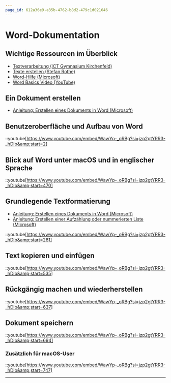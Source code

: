 ```yaml
---
page_id: 612a36e9-a35b-4762-b8d2-479c1d021646
---
```

# Word-Dokumentation
## Wichtige Ressourcen im Überblick
- [Textverarbeitung (ICT Gymnasium Kirchenfeld)](https://ict.mygymer.ch/textverarbeitung/)
- [Texte erstellen (Stefan Rothe)](https://craft.rothe.io/dDLPyoqyS8wQiS)
- [Word-Hilfe (Microsoft)](https://support.microsoft.com/de-de/word)
- [Word Basics Video (YouTube)](https://www.youtube.com/watch?v=WawYp-_oRBg)

## Ein Dokument erstellen
- [Anleitung: Erstellen eines Dokuments in Word (Microsoft)](https://support.microsoft.com/de-de/office/erstellen-eines-dokuments-in-word-aafc163a-3a06-45a9-b451-cb7250dcbaa1)

## Benutzeroberfläche und Aufbau von Word
::youtube[https://www.youtube.com/embed/WawYp-_oRBg?si=jzp2gtYRR3-_hDib&amp;start=2]

## Blick auf Word unter macOS und in englischer Sprache
::youtube[https://www.youtube.com/embed/WawYp-_oRBg?si=jzp2gtYRR3-_hDib&amp;start=470]

## Grundlegende Textformatierung
- [Anleitung: Erstellen eines Dokuments in Word (Microsoft)](https://support.microsoft.com/de-de/office/erstellen-eines-dokuments-in-word-aafc163a-3a06-45a9-b451-cb7250dcbaa1)
- [Anleitung: Erstellen einer Aufzählung oder nummerierten Liste (Microsoft)](https://support.microsoft.com/de-de/office/erstellen-einer-aufz%C3%A4hlung-oder-nummerierten-liste-9ff81241-58a8-4d88-8d8c-acab3006a23e?wt.mc_id=fsn_word_format_text#)

::youtube[https://www.youtube.com/embed/WawYp-_oRBg?si=jzp2gtYRR3-_hDib&amp;start=281]

## Text kopieren und einfügen
::youtube[https://www.youtube.com/embed/WawYp-_oRBg?si=jzp2gtYRR3-_hDib&amp;start=535]

## Rückgängig machen und wiederherstellen
::youtube[https://www.youtube.com/embed/WawYp-_oRBg?si=jzp2gtYRR3-_hDib&amp;start=637]

## Dokument speichern
::youtube[https://www.youtube.com/embed/WawYp-_oRBg?si=jzp2gtYRR3-_hDib&amp;start=694]

### Zusätzlich für macOS-User
::youtube[https://www.youtube.com/embed/WawYp-_oRBg?si=jzp2gtYRR3-_hDib&amp;start=747]

---
